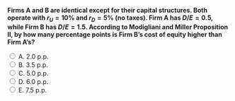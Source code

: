 ::: {.question-block}

<form onsubmit="event.preventDefault(); checkAnswer('module7_mcq_q51')" data-correct-answer="C">
<strong style="display: block;">Firms A and B are identical except for their capital structures. Both operate with $r_U = 10\%$ and $r_D = 5\%$ (no taxes). Firm A has $D/E = 0.5$, while Firm B has $D/E = 1.5$. According to Modigliani and Miller Proposition II, by how many percentage points is Firm B’s cost of equity higher than Firm A’s?</strong>

<label><input type="radio" name="module7_mcq_q51" value="A"> A. 2.0 p.p.</label><br>
<label><input type="radio" name="module7_mcq_q51" value="B"> B. 3.5 p.p.</label><br>
<label><input type="radio" name="module7_mcq_q51" value="C"> C. 5.0 p.p.</label><br>
<label><input type="radio" name="module7_mcq_q51" value="D"> D. 6.0 p.p.</label><br>
<label><input type="radio" name="module7_mcq_q51" value="E"> E. 7.5 p.p.</label><br>
</form>

<div id="feedback-module7_mcq_q51" class="feedback" data-status="" style="display:none;">
✅ Correct: C.  
Under MM Proposition II (no taxes), $r_E = r_U + \frac{D}{E}(r_U - r_D)$.  

For Firm A:  
$r_E^A = 0.10 + 0.5(0.10 - 0.05) = 0.125 = 12.5\%$.  

For Firm B:  
$r_E^B = 0.10 + 1.5(0.10 - 0.05) = 0.175 = 17.5\%$.  

Thus, the cost of equity increases by $17.5\% - 12.5\% = 5.0$ percentage points when leverage rises from 0.5 to 1.5 — illustrating the linear relationship between risk and leverage.
</div>

:::
